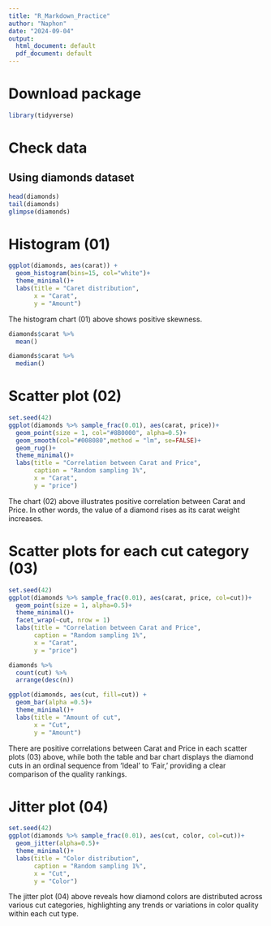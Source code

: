 ---
title: "R_Markdown_Practice"
author: "Naphon"
date: "2024-09-04"
output:
  html_document: default
  pdf_document: default
---

# Download package

```{r}
library(tidyverse)
```

# Check data
## Using diamonds dataset

```{r}
head(diamonds)
tail(diamonds)
glimpse(diamonds)
```


# Histogram (01)

```{r}
ggplot(diamonds, aes(carat)) +
  geom_histogram(bins=15, col="white")+
  theme_minimal()+
  labs(title = "Caret distribution",
       x = "Carat",
       y = "Amount")
```

The histogram chart (01) above shows positive skewness.

```{r}
diamonds$carat %>%
  mean()

diamonds$carat %>%
  median()
```


# Scatter plot (02)

```{r}
set.seed(42)
ggplot(diamonds %>% sample_frac(0.01), aes(carat, price))+
  geom_point(size = 1, col="#8B0000", alpha=0.5)+
  geom_smooth(col="#008080",method = "lm", se=FALSE)+
  geom_rug()+
  theme_minimal()+
  labs(title = "Correlation between Carat and Price",
       caption = "Random sampling 1%",
       x = "Carat",
       y = "price")
```

The chart (02) above illustrates positive correlation between Carat and Price. In other words, the value of a diamond rises as its carat weight increases.

# Scatter plots for each cut category (03)

```{r}
set.seed(42)
ggplot(diamonds %>% sample_frac(0.01), aes(carat, price, col=cut))+
  geom_point(size = 1, alpha=0.5)+
  theme_minimal()+
  facet_wrap(~cut, nrow = 1)
  labs(title = "Correlation between Carat and Price",
       caption = "Random sampling 1%",
       x = "Carat",
       y = "price")
```
```{r}
diamonds %>%
  count(cut) %>%
  arrange(desc(n))
```
```{r}
ggplot(diamonds, aes(cut, fill=cut)) +
  geom_bar(alpha =0.5)+
  theme_minimal()+
  labs(title = "Amount of cut",
       x = "Cut",
       y = "Amount")
```

There are positive correlations between Carat and Price in each scatter plots (03) above, while both the table and bar chart displays the diamond cuts in an ordinal sequence from 'Ideal' to 'Fair,' providing a clear comparison of the quality rankings.

# Jitter plot (04)

```{r}
set.seed(42)
ggplot(diamonds %>% sample_frac(0.01), aes(cut, color, col=cut))+
  geom_jitter(alpha=0.5)+
  theme_minimal()+
  labs(title = "Color distribution",
       caption = "Random sampling 1%",
       x = "Cut",
       y = "Color")
```

The jitter plot (04) above reveals how diamond colors are distributed across various cut categories, highlighting any trends or variations in color quality within each cut type.


